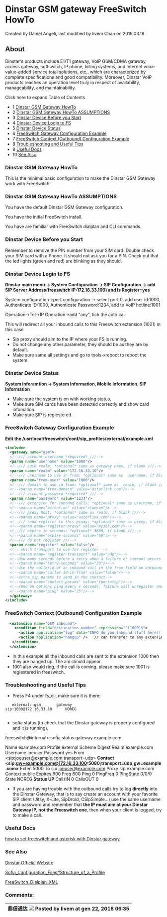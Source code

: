 
# Dinstar GSM gateway FreeSwitch HowTo 

 Created by  Daniel Angeli, last modified by  livem Chan on 2019.03.18

## About

Dinstar's products include E1/T1 gateway, VoIP GSM/CDMA gateway, access gateway, softswitch, IP phone, billing systems, and Internet voice value-added service total solutions, etc., which are characterized by complete specifications and good compatibility. Moreover, Dinstar VoIP products reaches an operation level truly in respect of availability, manageability, and maintainability.

Click here to expand Table of Contents

* 1 [Dinstar GSM Gateway HowTo](#dinstar-gsm-gateway-howto)
* 2 [Dinstar GSM Gateway HowTo ASSUMPTIONS](#dinstar-gsm-gateway-howto-assumptions)
* 3 [Dinstar Device Before you Start](#dinstar-device-before-you-start)
* 4 [Dinstar Device Login to FS](#dinstar-gsm-gateway-howto-assumptions)
* 5 [Dinstar Device Status](#dinstar-gsm-gateway-howto)
* 6 [FreeSwitch Gateway Configuration Example](#freeswitch-gateway-configuration-example)
* 7 [FreeSwitch Context (Outbound) Configuration Example](#freeswitch-context-outbound-configuration-example)
* 8 [Troubleshooting and Useful Tips](#troubleshooting-and-useful-tips)
* 9 [Useful Docs](#dinstar-gsm-gateway-howto)
* 10 [See Also](#dinstar-gsm-gateway-howto)

### Dinstar GSM Gateway HowTo

This is the minimal basic configuration to make the Dinstar GSM Gateway work with FreeSwitch.

### Dinstar GSM Gateway HowTo ASSUMPTIONS

You have the default Dinstar GSM Gateway configuration.

You have the initial FreeSwitch install.

You have are familiar with FreeSwitch dialplan and CLI commands.

### Dinstar Device Before you Start

Remember to remove the PIN number from your SIM card. Double check your SIM card with a Phone. It should not ask you for a PIN. Check out that the led lights (green and red) are blinking as they should.

### Dinstar Device Login to FS

**Dinstar main menu -> System Configuration -> SIP Configuration -> add SIP Server Address(freeswitch IP:172.16.33.100) and Is Register=yes**

System configuration->port configuration -> select port 0, add user id:1000, Authenticate ID:1000, Authenticate Password:1234, add to VoIP hotline:1001

Operation->Tel->IP Operation->add "any", tick the auto call

This will redirect all your inbound calls to this Freeswitch extension (1001) in this case

* Sip proxy should aim to the IP where your FS is running.
* Do not change any other parameter, they should be as they are by default.
* Make sure same all settings and go to tools->reboot to reboot the system

### Dinstar Device Status

**System inforamtion -> System Information, Mobile Information, SIP Information**

* Make sure the system is on with working status.
* Make sure SIM cards have been detected correctly and show card infomation.
* Make sure SIP is regiestered.

### FreeSwitch Gateway Configuration Example

**Edit the /usr/local/freeswitch/conf/sip\_profiles/external/example.xml**

```xml
<include>
  <gateway name="gsm">
  <!--/// account username *required* ///-->
  <param name="username" value="1000"/>
  <!--/// auth realm: *optional* same as gateway name, if blank ///-->
  <param name="realm" value="172.16.33.10"/>
  <!--/// username to use in from: *optional* same as  username, if blank ///-->
  <param name="from-user" value="1000"/>
  <!--/// domain to use in from: *optional* same as  realm, if blank ///-->
  <!--<param name="from-domain" value="asterlink.com"/>-->
  <!--/// account password *required* ///-->
  <param name="password" value="1234"/>
  <!--/// extension for inbound calls: *optional* same as username, if blank ///-->
  <!--<param name="extension" value="cluecon"/>-->
  <!--/// proxy host: *optional* same as realm, if blank ///-->
  <!--<param name="proxy" value="asterlink.com"/>-->
  <!--/// send register to this proxy: *optional* same as proxy, if blank ///-->
  <!--<param name="register-proxy" value="mysbc.com"/>-->
  <!--/// expire in seconds: *optional* 3600, if blank ///-->
  <!--<param name="expire-seconds" value="60"/>-->
  <!--/// do not register ///-->
  <param name="register" value="false"/>
  <!-- which transport to use for register -->
  <!--<param name="register-transport" value="udp"/>-->
  <!--How many seconds before a retry when a failure or timeout occurs -->
  <!--<param name="retry-seconds" value="30"/>-->
  <!--Use the callerid of an inbound call in the from field on outbound calls via this gateway -->
  <!--<param name="caller-id-in-from" value="false"/>-->
  <!--extra sip params to send in the contact-->
  <!--<param name="contact-params" value="tport=tcp"/>-->
  <!--send an options ping every x seconds, failure will unregister and/or mark it down-->
  <!--<param name="ping" value="25"/>-->
  </gateway>
</include>
```

### FreeSwitch Context (Outbound) Configuration Example

```xml
  <extension name="GSM inbound">
    <condition field="destination_number" expression="^(1000)$">
      <action application="log" data="INFO do you inbound stuff here!!!!! ani --${ani} "/>
      <action application="hangup" />   // can transfer to any exten(10001,1002...)
   </condition>
  </extension>
```

* In this example all the inbound calls are sent to the extension 1000 then they are hanged up. The ani should appear.
* 1001 also would ring, if the call is coming. please make sure 1001 is regiestered in freeswitch.

### Troubleshooting and Useful Tips

* Press F4 under fs\_cli, make sure it is there:

```text
   external::gsm       gateway                      sip:1000@172.16.33.10      NOREG


```

* sofia status (to check that the Dinstar gateway is properly configured and it is running).

freeswitch@internal> sofia status gateway example.com

Name example.com Profile external Scheme Digest Realm example.com Username joeuser Password yes From &lt;sip:joeuser@example.com;transport=udp> **Contact &lt;sip:gw+example.com@172.16.33.100:5080;transport=udp;gw=example.com>** Exten 5000 To sip:joeuser@example.com Proxy sip:example.com Context public Expires 600 Freq 600 Ping 0 PingFreq 0 PingState 0/0/0 State NOREG **Status UP** CallsIN 0 CallsOUT 0

* If you are having trouble with the outbound calls try to log **directly** into the Dinstar Gateway, that is to say create an account with your favorite SIP client (Jitsy, X-Lite, SipDroid, CSipSimple...) use the same username and password and remember that **the IP must aim at your Dinstar Gateway IP, not the Freeswitch one**, then when your client is logged, try to make a call.

### Useful Docs

[how to set freeswitch and asterisk with Dinstar gateway](http://www.dinstar.com/service/Training.aspx)

### See Also

[Dinstar Official Website](http://www.dinstar.com)

[Sofia\_Configuration\_Files#Structure\_of\_a\_Profile](http://wiki.freeswitch.org/wiki/Sofia%5FConfiguration%5FFiles#Structure%5Fof%5Fa%5FProfile)

[FreeSwitch\_Dialplan\_XML](http://wiki.freeswitch.org/wiki/FreeSwitch%5FDialplan%5FXML)

### Comments:

| 鼎信通达 ![](/images/icons/contenttypes/comment_16.png) Posted by livem at gen 22, 2018 06:35 |
| ---------------------------------------------------------------------------------------- |


